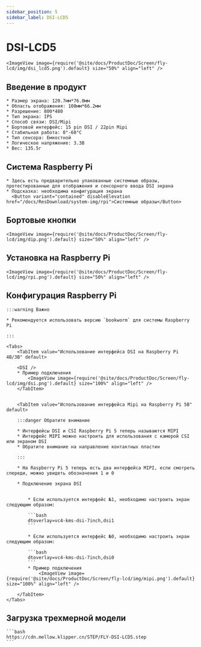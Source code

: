 ```yaml
---
sidebar_position: 5
sidebar_label: DSI-LCD5
---
```









# DSI-LCD5

    <ImageView image={require('@site/docs/ProductDoc/Screen/fly-lcd/img/dsi_lcd5.png').default} size="50%" align="left" />

## Введение в продукт

    * Размер экрана: 120.7мм*76.0мм
    * Область отображения: 108мм*66.2мм
    * Разрешение: 800*480
    * Тип экрана: IPS
    * Способ связи: DSI/Mipi
    * Бортовой интерфейс: 15 pin DSI / 22pin Mipi
    * Стабильная работа: 0°-60°C
    * Тип сенсора: Емкостной
    * Логическое напряжение: 3.3В
    * Вес: 135.5г

## Система Raspberry Pi
    * Здесь есть предварительно упакованные системные образы, протестированные для отображения и сенсорного ввода DSI экрана
    * Подсказка: необходима конфигурация экрана
      <Button variant="contained" disableElevation href="/docs/ResDownload/system-img/rpi">Системные образы</Button>

## Бортовые кнопки

    <ImageView image={require('@site/docs/ProductDoc/Screen/fly-lcd/img/dip.png').default} size="50%" align="left" />

## Установка на Raspberry Pi

    <ImageView image={require('@site/docs/ProductDoc/Screen/fly-lcd/img/rpi.png').default} size="50%" align="left" />

## Конфигурация Raspberry Pi

    :::warning Важно

    * Рекомендуется использовать версию `bookworm` для системы Raspberry Pi

    :::

    <Tabs>
        <TabItem value="Использование интерфейса DSI на Raspberry Pi 4B/3B" default>
        
        <DSI />
        * Пример подключения
            <ImageView image={require('@site/docs/ProductDoc/Screen/fly-lcd/img/dsi.png').default} size="100%" align="left" />
        </TabItem>


        <TabItem value="Использование интерфейса Mipi на Raspberry Pi 5B" default>

        :::danger Обратите внимание

        * Интерфейсы DSI и CSI Raspberry Pi 5 теперь называются MIPI
        * Интерфейс MIPI можно настроить для использования с камерой CSI или экраном DSI
        * Обратите внимание на направление контактных пластин

        :::

        * На Raspberry Pi 5 теперь есть два интерфейса MIPI, если смотреть спереди, можно увидеть обозначения 1 и 0

        * Подключение экрана DSI


            * Если используется интерфейс №1, необходимо настроить экран следующим образом:

            ```bash
            dtoverlay=vc4-kms-dsi-7inch,dsi1
            ```

            * Если используется интерфейс №0, необходимо настроить экран следующим образом:

            ```bash
            dtoverlay=vc4-kms-dsi-7inch,dsi0
            ```
            * Пример подключения
                <ImageView image={require('@site/docs/ProductDoc/Screen/fly-lcd/img/mipi.png').default} size="100%" align="left" />

        </TabItem>
    </Tabs>


## Загрузка трехмерной модели

    ```bash
    https://cdn.mellow.klipper.cn/STEP/FLY-DSI-LCD5.step
    ```